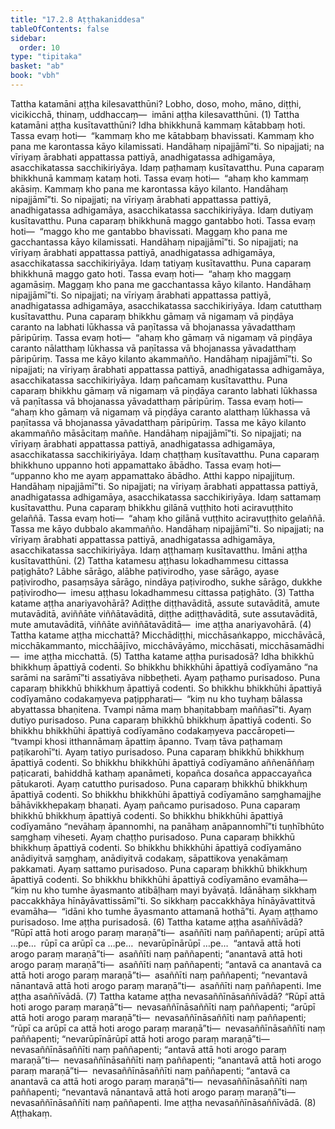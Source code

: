 ```yaml
---
title: "17.2.8 Aṭṭhakaniddesa"
tableOfContents: false
sidebar:
  order: 10
type: "tipitaka"
basket: "ab"
book: "vbh"
---
```



<DynamicBreadcrumb />

<Division number="952" book="vbh" bookNo="30" page="399">

<Paragraph number="2891" book="vbh">
Tattha katamāni aṭṭha kilesavatthūni? Lobho, doso, moho, māno, diṭṭhi, vicikicchā, thinaṃ, uddhaccaṃ—  imāni aṭṭha kilesavatthūni. (1)
</Paragraph>

</Division>
<Division number="953" book="vbh" bookNo="30" page="400">

<Paragraph number="2892" book="vbh">
Tattha katamāni aṭṭha kusītavatthūni?
</Paragraph>

<Paragraph number="2893" book="vbh">
Idha bhikkhunā kammaṃ kātabbaṃ hoti. Tassa evaṃ hoti—  “kammaṃ kho me kātabbaṃ bhavissati. Kammaṃ kho pana me karontassa kāyo kilamissati. Handāhaṃ nipajjāmī”ti. So nipajjati; na vīriyaṃ ārabhati appattassa pattiyā, anadhigatassa adhigamāya, asacchikatassa sacchikiriyāya. Idaṃ paṭhamaṃ kusītavatthu.
</Paragraph>

<Paragraph number="2894" book="vbh">
Puna caparaṃ bhikkhunā kammaṃ kataṃ hoti. Tassa evaṃ hoti—  “ahaṃ kho kammaṃ akāsiṃ. Kammaṃ kho pana me karontassa kāyo kilanto. Handāhaṃ nipajjāmī”ti. So nipajjati; na vīriyaṃ ārabhati appattassa pattiyā, anadhigatassa adhigamāya, asacchikatassa sacchikiriyāya. Idaṃ dutiyaṃ kusītavatthu.
</Paragraph>

<Paragraph number="2895" book="vbh">
Puna caparaṃ bhikkhunā maggo gantabbo hoti. Tassa evaṃ hoti—  “maggo kho me gantabbo bhavissati. Maggaṃ kho pana me gacchantassa kāyo kilamissati. Handāhaṃ nipajjāmī”ti. So nipajjati; na vīriyaṃ ārabhati appattassa pattiyā, anadhigatassa adhigamāya, asacchikatassa sacchikiriyāya. Idaṃ tatiyaṃ kusītavatthu.
</Paragraph>

<Paragraph number="2896" book="vbh">
Puna caparaṃ bhikkhunā maggo gato hoti. Tassa evaṃ hoti—  “ahaṃ kho maggaṃ agamāsiṃ. Maggaṃ kho pana me gacchantassa kāyo kilanto. Handāhaṃ nipajjāmī”ti. So nipajjati; na vīriyaṃ ārabhati appattassa pattiyā, anadhigatassa adhigamāya, asacchikatassa sacchikiriyāya. Idaṃ catutthaṃ kusītavatthu.
</Paragraph>

<Paragraph number="2897" book="vbh">
Puna caparaṃ bhikkhu gāmaṃ vā nigamaṃ vā piṇḍāya caranto na labhati lūkhassa vā paṇītassa vā bhojanassa yāvadatthaṃ pāripūriṃ. Tassa evaṃ hoti—  “ahaṃ kho gāmaṃ vā nigamaṃ vā piṇḍāya caranto nālatthaṃ lūkhassa vā paṇītassa vā bhojanassa yāvadatthaṃ pāripūriṃ. Tassa me kāyo kilanto akammañño. Handāhaṃ nipajjāmī”ti. So nipajjati; na vīriyaṃ ārabhati appattassa pattiyā, anadhigatassa adhigamāya, asacchikatassa sacchikiriyāya. Idaṃ pañcamaṃ kusītavatthu.
</Paragraph>

<Paragraph number="2898" book="vbh">
Puna caparaṃ bhikkhu gāmaṃ vā nigamaṃ vā piṇḍāya caranto labhati lūkhassa vā paṇītassa vā bhojanassa yāvadatthaṃ pāripūriṃ. Tassa evaṃ hoti—  “ahaṃ kho gāmaṃ vā nigamaṃ vā piṇḍāya caranto alatthaṃ lūkhassa vā paṇītassa vā bhojanassa yāvadatthaṃ pāripūriṃ. Tassa me kāyo kilanto akammañño māsācitaṃ maññe. Handāhaṃ nipajjāmī”ti. So nipajjati; na vīriyaṃ ārabhati appattassa pattiyā, anadhigatassa adhigamāya, asacchikatassa sacchikiriyāya. Idaṃ chaṭṭhaṃ kusītavatthu.
</Paragraph>

<Paragraph number="2899" book="vbh">
Puna caparaṃ bhikkhuno uppanno hoti appamattako ābādho. Tassa evaṃ hoti—  “uppanno kho me ayaṃ appamattako ābādho. Atthi kappo nipajjituṃ. Handāhaṃ nipajjāmī”ti. So nipajjati; na vīriyaṃ ārabhati appattassa pattiyā, anadhigatassa adhigamāya, asacchikatassa sacchikiriyāya. Idaṃ sattamaṃ kusītavatthu.
</Paragraph>

<Paragraph number="2900" book="vbh">
Puna caparaṃ bhikkhu gilānā vuṭṭhito hoti aciravuṭṭhito gelaññā. Tassa evaṃ hoti—  “ahaṃ kho gilānā vuṭṭhito aciravuṭṭhito gelaññā. Tassa me kāyo dubbalo akammañño. Handāhaṃ nipajjāmī”ti. So nipajjati; na vīriyaṃ ārabhati appattassa pattiyā, anadhigatassa adhigamāya, asacchikatassa sacchikiriyāya. Idaṃ aṭṭhamaṃ kusītavatthu. Imāni aṭṭha kusītavatthūni. (2)
</Paragraph>

</Division>
<Division number="954" book="vbh" bookNo="30" page="401">

<Paragraph number="2901" book="vbh">
Tattha katamesu aṭṭhasu lokadhammesu cittassa paṭighāto? Lābhe sārāgo, alābhe paṭivirodho, yase sārāgo, ayase paṭivirodho, pasaṃsāya sārāgo, nindāya paṭivirodho, sukhe sārāgo, dukkhe paṭivirodho—  imesu aṭṭhasu lokadhammesu cittassa paṭighāto. (3)
</Paragraph>

</Division>
<Division number="955" book="vbh" bookNo="30" page="401">

<Paragraph number="2902" book="vbh">
Tattha katame aṭṭha anariyavohārā? Adiṭṭhe diṭṭhavāditā, assute sutavāditā, amute mutavāditā, aviññāte viññātavāditā, diṭṭhe adiṭṭhavāditā, sute assutavāditā, mute amutavāditā, viññāte aviññātavāditā—  ime aṭṭha anariyavohārā. (4)
</Paragraph>

</Division>
<Division number="956" book="vbh" bookNo="30" page="401">

<Paragraph number="2903" book="vbh">
Tattha katame aṭṭha micchattā? Micchādiṭṭhi, micchāsaṅkappo, micchāvācā, micchākammanto, micchāājīvo, micchāvāyāmo, micchāsati, micchāsamādhi—  ime aṭṭha micchattā. (5)
</Paragraph>

</Division>
<Division number="957" book="vbh" bookNo="30" page="402">

<Paragraph number="2904" book="vbh">
Tattha katame aṭṭha purisadosā? Idha bhikkhū bhikkhuṃ āpattiyā codenti. So bhikkhu bhikkhūhi āpattiyā codīyamāno “na sarāmi na sarāmī”ti assatiyāva nibbeṭheti. Ayaṃ paṭhamo purisadoso.
</Paragraph>

<Paragraph number="2905" book="vbh">
Puna caparaṃ bhikkhū bhikkhuṃ āpattiyā codenti. So bhikkhu bhikkhūhi āpattiyā codīyamāno codakaṃyeva paṭippharati—  “kiṃ nu kho tuyhaṃ bālassa abyattassa bhaṇitena. Tvampi nāma maṃ bhaṇitabbaṃ maññasī”ti. Ayaṃ dutiyo purisadoso.
</Paragraph>

<Paragraph number="2906" book="vbh">
Puna caparaṃ bhikkhū bhikkhuṃ āpattiyā codenti. So bhikkhu bhikkhūhi āpattiyā codīyamāno codakaṃyeva paccāropeti—  “tvampi khosi itthannāmaṃ āpattiṃ āpanno. Tvaṃ tāva paṭhamaṃ paṭikarohī”ti. Ayaṃ tatiyo purisadoso.
</Paragraph>

<Paragraph number="2907" book="vbh">
Puna caparaṃ bhikkhū bhikkhuṃ āpattiyā codenti. So bhikkhu bhikkhūhi āpattiyā codīyamāno aññenāññaṃ paṭicarati, bahiddhā kathaṃ apanāmeti, kopañca dosañca appaccayañca pātukaroti. Ayaṃ catuttho purisadoso.
</Paragraph>

<Paragraph number="2908" book="vbh">
Puna caparaṃ bhikkhū bhikkhuṃ āpattiyā codenti. So bhikkhu bhikkhūhi āpattiyā codīyamāno saṃghamajjhe bāhāvikkhepakaṃ bhaṇati. Ayaṃ pañcamo purisadoso.
</Paragraph>

<Paragraph number="2909" book="vbh">
Puna caparaṃ bhikkhū bhikkhuṃ āpattiyā codenti. So bhikkhu bhikkhūhi āpattiyā codīyamāno “nevāhaṃ āpannomhi, na panāhaṃ anāpannomhī”ti tuṇhībhūto saṃghaṃ viheseti. Ayaṃ chaṭṭho purisadoso.
</Paragraph>

<Paragraph number="2910" book="vbh">
Puna caparaṃ bhikkhū bhikkhuṃ āpattiyā codenti. So bhikkhu bhikkhūhi āpattiyā codīyamāno anādiyitvā saṃghaṃ, anādiyitvā codakaṃ, sāpattikova yenakāmaṃ pakkamati. Ayaṃ sattamo purisadoso.
</Paragraph>

<Paragraph number="2911" book="vbh">
Puna caparaṃ bhikkhū bhikkhuṃ āpattiyā codenti. So bhikkhu bhikkhūhi āpattiyā codīyamāno evamāha—  “kiṃ nu kho tumhe āyasmanto atibāḷhaṃ mayi byāvaṭā. Idānāhaṃ sikkhaṃ paccakkhāya hīnāyāvattissāmī”ti. So sikkhaṃ paccakkhāya hīnāyāvattitvā evamāha—  “idāni kho tumhe āyasmanto attamanā hothā”ti. Ayaṃ aṭṭhamo purisadoso. Ime aṭṭha purisadosā. (6)
</Paragraph>

</Division>
<Division number="958" book="vbh" bookNo="30" page="403">

<Paragraph number="2912" book="vbh">
Tattha katame aṭṭha asaññīvādā? “Rūpī attā hoti arogo paraṃ maraṇā”ti—  asaññīti naṃ paññapenti; arūpī attā …pe…  rūpī ca arūpī ca …pe…  nevarūpīnārūpī …pe…  “antavā attā hoti arogo paraṃ maraṇā”ti—  asaññīti naṃ paññapenti; “anantavā attā hoti arogo paraṃ maraṇā”ti—  asaññīti naṃ paññapenti; “antavā ca anantavā ca attā hoti arogo paraṃ maraṇā”ti—  asaññīti naṃ paññapenti; “nevantavā nānantavā attā hoti arogo paraṃ maraṇā”ti—  asaññīti naṃ paññapenti. Ime aṭṭha asaññīvādā. (7)
</Paragraph>

</Division>
<Division number="959" book="vbh" bookNo="30" page="403">

<Paragraph number="2913" book="vbh">
Tattha katame aṭṭha nevasaññīnāsaññīvādā? “Rūpī attā hoti arogo paraṃ maraṇā”ti—  nevasaññīnāsaññīti naṃ paññapenti; “arūpī attā hoti arogo paraṃ maraṇā”ti—  nevasaññīnāsaññīti naṃ paññapenti; “rūpī ca arūpī ca attā hoti arogo paraṃ maraṇā”ti—  nevasaññīnāsaññīti naṃ paññapenti; “nevarūpīnārūpī attā hoti arogo paraṃ maraṇā”ti—  nevasaññīnāsaññīti naṃ paññapenti; “antavā attā hoti arogo paraṃ maraṇā”ti—  nevasaññīnāsaññīti naṃ paññapenti; “anantavā attā hoti arogo paraṃ maraṇā”ti—  nevasaññīnāsaññīti naṃ paññapenti; “antavā ca anantavā ca attā hoti arogo paraṃ maraṇā”ti—  nevasaññīnāsaññīti naṃ paññapenti; “nevantavā nānantavā attā hoti arogo paraṃ maraṇā”ti—  nevasaññīnāsaññīti naṃ paññapenti. Ime aṭṭha nevasaññīnāsaññīvādā. (8)

</Paragraph>
</Division>

<Paragraph number="2914" type="center" book="vbh">
Aṭṭhakaṃ.
</Paragraph>